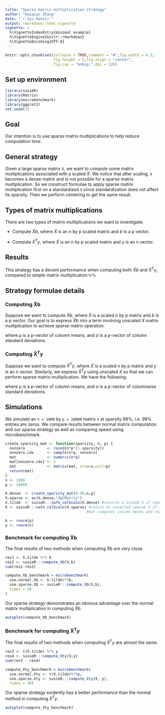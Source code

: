```yaml
---
title: "Sparse matrix multiplication strategy"
author: "Kaiqian Zhang"
date: "`r Sys.Date()`"
output: rmarkdown::html_vignette
vignette: >
  %\VignetteIndexEntry{minimal example}
  %\VignetteEngine{knitr::rmarkdown}
  %\VignetteEncoding{UTF-8}
---
```


```r
knitr::opts_chunk$set(collapse = TRUE,comment = "#",fig.width = 4.5,
                      fig.height = 3,fig.align = "center",
                      fig.cap = "&nbsp;",dpi = 120)
```

## Set up environment

```r
library(susieR)
library(Matrix)
library(microbenchmark)
library(ggplot2)
set.seed(1)
```

## Goal

Our intention is to use sparse matrix multiplications to help
reduce computation time.

## General strategy

Given a large sparse matrix `X`, we want to compute some matrix
multiplications associated with a scaled $\tilde{X}$. We notice
that after scaling, `X` becomes a dense matrix and is not possible for
a sparse matrix multiplication. So we construct formulae to apply
sparse matrix multiplication first on a standardized `X` since
standardization does not affect its sparsity. Then we perform
centering to get the same result.

## Types of matrix multiplications

There are two types of matrix multiplications we want to investigate:

+ Compute $\tilde{X}b$, where $\tilde{X}$ is an n by p scaled matrix
  and $b$ is a p vector.

+ Compute $\tilde{X}^Ty$, where $\tilde{X}$ is an n by p scaled matrix
  and $y$ is an n vector.

## Results

This strategy has a decent performance when computing both
$\tilde{X}b$ and $\tilde{X}^Ty$, compared to simple matrix
multiplication `%*%`.

## Strategy formulae details

### Computing $\boldsymbol{\tilde{X}b}$

Suppose we want to compute $\tilde{X}b$, where $\tilde{X}$ is a scaled
n by p matrix and $b$ is a p vector. Our goal is to express
$\tilde{X}b$ into a term involving unscaled $X$ matrix multiplication
to achieve sparse matrix operation.

\begin{equation}
\begin{aligned}
\tilde{X}b
&= \sum_{j=1}^{p} \tilde{X}_{\cdot j} b_j \\
&= \sum_{j=1}^{p} \frac{X_{\cdot j}-\mu_j}{\sigma_j}b_j \\
&= \sum_{j=1}^{p}\frac{X_{\cdot j}}{\sigma_j}b_j -
   \sum_{j=1}^{p} \frac{\mu_j}{\sigma_j}b_j \\
&= X b / \sigma - \mu^Tb/\sigma,
\end{aligned}
\end{equation}

where $\mu$ is a *p*-vector of column means, and $\sigma$ is a
*p*-vector of column standard deviations.

### Computing $\boldsymbol{\tilde{X}^Ty}$

Suppose we want to compute $\tilde{X}^Ty$, where $\tilde{X}$ is a
scaled n by p matrix and $y$ is an n vector. Similarly, we express
$\tilde{X}^Ty$ using unscaled $X$ so that we can perform sparse matrix
multiplication. We have the following:

\begin{equation}
\begin{aligned}
\tilde{X}^Ty &= \sum_{i=1}^{n} \tilde{X}_{i.}y_i \\
&= \sum_{i=1}^{n} \frac{X_{i.} - \mu}{\sigma}y_i \\
&= \frac{1}{\sigma}\sum_{i=1}^{n}X_{i.}y_i -
   \frac{\mu}{\sigma}\sum_{i=1}^{n} y_i \\
&= \frac{1}{\sigma}(X^Ty) - \frac{\mu}{\sigma}y^T 1,
\end{aligned}
\end{equation}

where $\mu$ is a *p*-vector of column means, and $\sigma$ is a
*p*-vector of columnwise standard deviations.

## Simulations

We simulate an `n = 1000` by `p = 10000` matrix `X` at sparsity
$99\%$, i.e. $99\%$ entries are zeros. We compare results between
normal matrix computation and our sparse strategy as well as comparing
speed using microbenchmark.

```r
create_sparsity_mat <- function(sparsity, n, p) {
  nonzero          <- round(n*p*(1-sparsity))
  nonzero.idx      <- sample(n*p, nonzero)
  mat              <- numeric(n*p)
  mat[nonzero.idx] <- 1
  mat              <- matrix(mat, nrow=n,ncol=p)
  return(mat)
}
n <- 1000
p <- 10000
```

```r
X.dense  <- create_sparsity_mat(0.99,n,p)
X.sparse <- as(X.dense,"dgCMatrix")
X.tilde  <- susieR:::safe_colScale(X.dense) #returns a scaled X if input is a dense matrix
X <- susieR:::safe_colScale(X.sparse) #return an unsacled sparse X if input is a sparse matrix 
                                     #but computes column means and standard deviations
```

```r
b <- rnorm(p)
y <- rnorm(n)
```

### Benchmark for computing $\boldsymbol{\tilde{X}b}$

The final results of two methods when computing $\tilde{X}b$ are very
close.

```r
res1 <- X.tilde %*% b
res2 <- susieR:::compute_Xb(X,b)
sum(res1-res2)
```

```r
compute_Xb_benchmark = microbenchmark(
  use.normal.Xb <- X.tilde%*%b,
  use.sparse.Xb <- susieR:::compute_Xb(X,b),
  times = 20
)
```

Our sparse strategy demonstrates an obvious advantage over the normal
matrix multiplication in computing $\tilde{X}b$.

```r
autoplot(compute_Xb_benchmark)
```

### Benchmark for computing $\boldsymbol{\tilde{X}^Ty}$

The final results of two methods when computing $\tilde{X}^Ty$ are
almost the same.

```r
res3 <- t(X.tilde) %*% y
res4 <- susieR:::compute_Xty(X,y)
sum(res3 - res4)
```

```r
compute_Xty_benchmark = microbenchmark(
  use.normal.Xty <- t(X.tilde)%*%y,
  use.sparse.Xty <- susieR:::compute_Xty(X, y),
  times = 20)
```

Our sparse strategy evidently has a better performance than the normal
method in computing $\tilde{X}^Ty$.

```r
autoplot(compute_Xty_benchmark)
```

